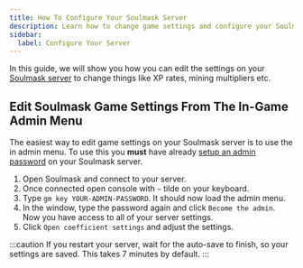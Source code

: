 ```yaml
---
title: How To Configure Your Soulmask Server
description: Learn how to change game settings and configure your Soulmask dedicated server
sidebar:
  label: Configure Your Server
---
```


In this guide, we will show you how you can edit the settings on your [Soulmask server](https://www.gamehostbros.com/soulmask-server-hosting/) to change things like XP rates, mining multipliers etc.

## Edit Soulmask Game Settings From The In-Game Admin Menu

The easiest way to edit game settings on your Soulmask server is to use the in admin menu. To use this you **must** have already [setup an admin password](/games/soulmask/adding-admins/) on your Soulmask server.
<Steps>
1. Open Soulmask and connect to your server.
2. Once connected open console  with `~` tilde on your keyboard.
3. Type `gm key YOUR-ADMIN-PASSWORD`. It should now load the admin menu.
4. In the window, type the password again and click `Become the admin`. Now you have access to all of your server settings.
6. Click `Open coefficient settings` and adjust the settings.

</Steps>
:::caution
If you restart your server, wait for the auto-save to finish, so your settings are saved. This takes 7 minutes by default.
:::